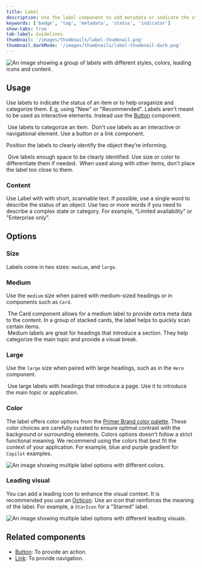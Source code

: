 ```yaml
---
title: Label
description: Use the label component to add metadata or indicate the status of items.
keywords: ['badge', 'tag', 'metadata', 'status', 'indicator']
show-tabs: true
tab-label: Guidelines
thumbnail: '/images/thumbnails/label-thumbnail.png'
thumbnail_darkMode: '/images/thumbnails/label-thumbnail-dark.png'
---
```



![An image showing a group of labels with different styles, colors, leading icons and content.](https://github.com/primer/brand/assets/6951037/1c9c6b81-0a2a-4a56-a9f5-a9608f89e220)

## Usage

Use labels to indicate the status of an item or to help oraganize and categorize them. E.g, using "New" or "Recommended". Labels aren't meant to be used as interactive elements. Instead use the [Button](/components/Button) component.

<DoDontContainer>
  <Do>
    <img src="https://github.com/primer/brand/assets/6951037/5da25ec0-a780-4add-972a-246bf9462e07" alt="" />
    <Caption>Use labels to categorize an item.</Caption>
  </Do>
  <Dont>
    <img src="https://github.com/primer/brand/assets/6951037/976d645c-17ba-45ff-97ea-03c81a4c3b53" alt="" />
    <Caption>Don't use labels as an interactive or navigational element. Use a button or a link component.</Caption>
  </Dont>
</DoDontContainer>

Position the labels to clearly identify the object they’re informing.

<DoDontContainer>
  <Do>
    <img src="https://github.com/primer/brand/assets/6951037/467449ad-013d-4b9c-9eec-a4655c4d13ec" alt="" />
    <Caption>
      Give labels enough space to be clearly identified. Use size or color to differentiate them if needed.
    </Caption>
  </Do>
  <Dont>
    <img src="https://github.com/primer/brand/assets/6951037/5a32b608-2bc7-417b-b064-42c2308075ea" alt="" />
    <Caption>When used along with other items, don't place the label too close to them.</Caption>
  </Dont>
</DoDontContainer>

### Content

Use Label with with short, scannable text. If possible, use a single word to describe the status of an object. Use two or more words if you need to describe a complex state or category. For example, “Limited availability" or "Enterprise only".

## Options

### Size

Labels come in two sizes: `medium`, and `large`.

### Medium

Use the `medium` size when paired with medium-sized headings or in components such as `Card`.

<div>
  <img src="https://github.com/primer/brand/assets/912236/2bca5ddd-2422-41a1-a32c-dc6be243f9ce" alt="" />
  <Caption>
    The Card component allows for a medium label to provide extra meta data to the content. In a group of stacked cards,
    the label helps to quickly scan certain items.
  </Caption>
</div>
<div>
  <img src="https://github.com/primer/brand/assets/6951037/c51e151c-d93a-42f8-bf73-6bd15b1c3781" alt="" />
  <Caption>
    Medium labels are great for headings that introduce a section. They help categorize the main topic and provide a
    visual break.
  </Caption>
</div>

### Large

Use the `large` size when paired with large headings, such as in the `Hero` component.

<div>
  <img src="https://github.com/primer/brand/assets/6951037/13f9debc-3b20-4f77-a509-b8291ca677ae" alt="" />
  <Caption>
    Use large labels with headings that introduce a page. Use it to introduce the main topic or application.
  </Caption>
</div>

### Color

The label offers color options from the [Primer Brand color palette](/primitives/color). These color choices are carefully curated to ensure optimal contrast with the background or surrounding elements. Colors options doesn't follow a strict functional meaning. We recommend using the colors that best fit the context of your application. For example, blue and purple gradient for `Copilot` examples.

![An image showing multiple label options with different colors.](https://github.com/primer/brand/assets/6951037/41817520-87bb-41bc-9586-95155604b83d)

### Leading visual

You can add a leading icon to enhance the visual context. It is recommended you use an [Octicon](https://primer.style/octicons). Use an icon that reinforces the meaning of the label. For example, a `StarIcon` for a "Starred" label.

![An image showing multiple label options with different leading visuals.](https://github.com/primer/brand/assets/6951037/d5fdf463-f5ce-4806-886d-1b8f44278308)

## Related components

- [Button](/components/Button): To provide an action.
- [Link](/components/Link): To provide navigation.
